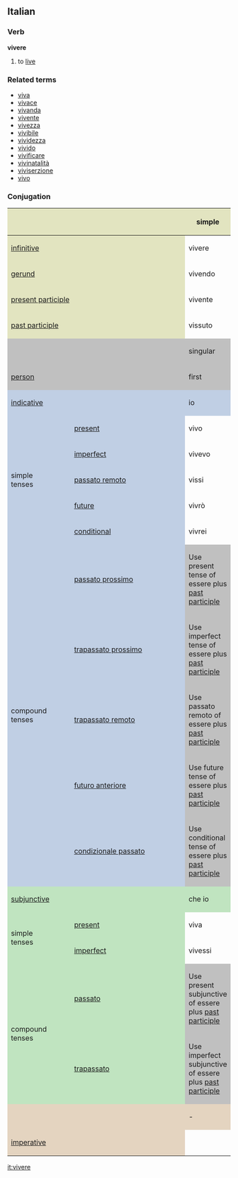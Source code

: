 ==Italian==
===Verb===
'''vivere'''

# to [[live]]

===Related terms===
*[[viva]]
*[[vivace]]
*[[vivanda]]
*[[vivente]]
*[[vivezza]]
*[[vivibile]]
*[[vividezza]]
*[[vivido]]
*[[vivificare]]
*[[vivinatalità]]
*[[viviserzione]]
*[[vivo]]

===Conjugation===

<center>
{| style="background:#F0F0F0"
|-
! colspan="2" style="background:#e2e4c0" |
! colspan="3" style="background:#e2e4c0" | simple
! colspan="3" style="background:#e2e4c0" | compound

|-
! colspan="2" style="background:#e2e4c0" | [[infinitive]]
| colspan="3" | vivere
| colspan="3" | essere vissuto

|-
! colspan="2" style="background:#e2e4c0" | [[gerund]]
| colspan="3" | vivendo
| colspan="3" | essendo vissuto

|-
! colspan="2" style="background:#e2e4c0" | [[present participle]]
| colspan="3" | vivente

|-
! colspan="2" style="background:#e2e4c0" | [[past participle]]
| colspan="3" | vissuto

|-
! colspan="2" style="background:#C0C0C0" |
! colspan="3" style="background:#C0C0C0" | singular
! colspan="3" style="background:#C0C0C0" | plural

|-
! colspan="2" style="background:#C0C0C0" | [[person]]
! style="background:#C0C0C0;width:12.5%" | first
! style="background:#C0C0C0;width:12.5%" | second
! style="background:#C0C0C0;width:12.5%" | third
! style="background:#C0C0C0;width:12.5%" | first
! style="background:#C0C0C0;width:12.5%" | second
! style="background:#C0C0C0;width:12.5%" | third

|-
! style="background:#c0cfe4" colspan="2" | [[indicative]]
! style="background:#c0cfe4" | io
! style="background:#c0cfe4" | tu
! style="background:#c0cfe4" | lui/lei
! style="background:#c0cfe4" | noi
! style="background:#c0cfe4" | voi
! style="background:#c0cfe4" | loro

|-
! rowspan="5" style="background:#c0cfe4" | simple<br>tenses

! style="height:3em;background:#c0cfe4" | [[present]]
| vivo
| vivi
| vive
| viviamo
| vivete
| vivono

|-
! style="height:3em;background:#c0cfe4" | [[imperfect]]
| vivevo
| vivevi
| viveva
| vivevamo
| vivevate
| vivevano

|-
! style="height:3em;background:#c0cfe4" | [[passato remoto]]
| vissi
| vivesti
| visse
| vivemmo
| viveste
| vissero

|-
! style="height:3em;background:#c0cfe4" | [[future]]
| vivrò
| vivrai
| vivrà
| vivremo
| vivrete
| vivranno

|-
! style="height:3em;background:#c0cfe4" | [[conditional]]
| vivrei
| vivresti
| vivrebbe
| vivremmo
| vivreste
| vivrebbero

|-
! rowspan="5" style="background:#c0cfe4" | compound<br>tenses

! style="height:3em;background:#c0cfe4" | [[passato prossimo]]
! colspan="6" style="background:#C0C0C0" | Use present tense of essere plus [[past participle]]

|-
! style="height:3em;background:#c0cfe4" | [[trapassato prossimo]]
! colspan="6" style="background:#C0C0C0" | Use imperfect tense of essere plus [[past participle]]

|-
! style="height:3em;background:#c0cfe4" | [[trapassato remoto]]
! colspan="6" style="background:#C0C0C0" | Use passato remoto of essere plus [[past participle]]

|-
! style="height:3em;background:#c0cfe4" | [[futuro anteriore]]
! colspan="6" style="background:#C0C0C0" | Use future tense of essere plus [[past participle]]

|-
! style="height:3em;background:#c0cfe4" | [[condizionale passato]]
! colspan="6" style="background:#C0C0C0" | Use conditional tense of essere plus [[past participle]]
|-
! style="background:#c0e4c0" colspan="2" | [[subjunctive]]
! style="background:#c0e4c0" | che io
! style="background:#c0e4c0" | che tu
! style="background:#c0e4c0" | che lui/che lei
! style="background:#c0e4c0" | che noi
! style="background:#c0e4c0" | che voi
! style="background:#c0e4c0" | che loro

|-
! rowspan="2" style="background:#c0e4c0" | simple<br>tenses

! style="height:3em;background:#c0e4c0" | [[present]]
| viva
| viva
| viva
| viviamo
| viviate
| vivano

|-
! style="height:3em;background:#c0e4c0" rowspan="1" | [[imperfect]]
| vivessi
| vivessi
| vivesse
| vivessimo
| viveste
| vivessero

|-
! rowspan="2" style="background:#c0e4c0" | compound<br>tenses

! style="height:3em;background:#c0e4c0" | [[passato]]
! colspan="6" style="background:#C0C0C0" | Use present subjunctive of essere plus [[past participle]]

|-
! rowspan="1" style="height:3em;background:#c0e4c0" | [[trapassato]]
! colspan="6" style="background:#C0C0C0" | Use imperfect subjunctive of essere plus [[past participle]]

|-
! style="background:#e4d4c0" colspan="2" | 
! style="background:#e4d4c0" | -
! style="background:#e4d4c0" | tu
! style="background:#e4d4c0" | lui/lei
! style="background:#e4d4c0" | noi
! style="background:#e4d4c0" | voi
! style="background:#e4d4c0" | loro

|-
! colspan="2" style="height:3em;background:#e4d4c0" | [[imperative]]
|
| vivi
| viva
| viviamo
| vivete
| vivano

|}
</center>

[[it:vivere]]
